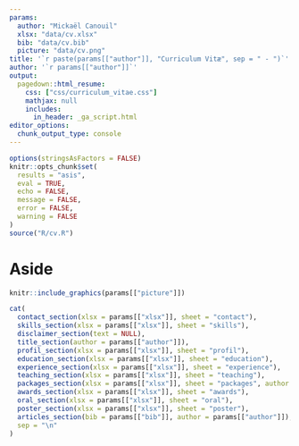 ```yaml
---
params:
  author: "Mickaël Canouil"
  xlsx: "data/cv.xlsx"
  bib: "data/cv.bib"
  picture: "data/cv.png"
title: '`r paste(params[["author"]], "Curriculum Vitæ", sep = " - ")`'
author: '`r params[["author"]]`'
output:
  pagedown::html_resume:
    css: ["css/curriculum_vitae.css"]
    mathjax: null
    includes:
      in_header: _ga_script.html
editor_options: 
  chunk_output_type: console
---
```


```r
options(stringsAsFactors = FALSE)
knitr::opts_chunk$set(
  results = "asis", 
  eval = TRUE, 
  echo = FALSE, 
  message = FALSE, 
  error = FALSE, 
  warning = FALSE
)
source("R/cv.R")
```

# Aside

```r
knitr::include_graphics(params[["picture"]])
```

```r
cat(
  contact_section(xlsx = params[["xlsx"]], sheet = "contact"),
  skills_section(xlsx = params[["xlsx"]], sheet = "skills"),
  disclaimer_section(text = NULL),
  title_section(author = params[["author"]]),
  profil_section(xlsx = params[["xlsx"]], sheet = "profil"),
  education_section(xlsx = params[["xlsx"]], sheet = "education"),
  experience_section(xlsx = params[["xlsx"]], sheet = "experience"),
  teaching_section(xlsx = params[["xlsx"]], sheet = "teaching"),
  packages_section(xlsx = params[["xlsx"]], sheet = "packages", author = params[["author"]]),
  awards_section(xlsx = params[["xlsx"]], sheet = "awards"),
  oral_section(xlsx = params[["xlsx"]], sheet = "oral"),
  poster_section(xlsx = params[["xlsx"]], sheet = "poster"),
  articles_section(bib = params[["bib"]], author = params[["author"]]),
  sep = "\n"
)
```
